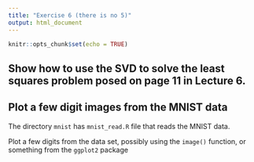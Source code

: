 ```yaml
---
title: "Exercise 6 (there is no 5)"
output: html_document
---
```


```r
knitr::opts_chunk$set(echo = TRUE)
```

## Show how to use the SVD to solve the least squares problem posed on page 11 in Lecture 6.

## Plot a few digit images from the MNIST data

The directory `mnist` has `mnist_read.R` file that reads the MNIST data.

Plot a few digits from the data set, possibly using the `image()` function, or something from the `ggplot2` package

